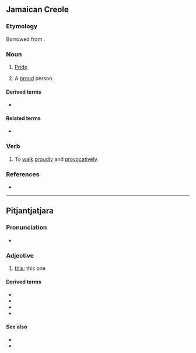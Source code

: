 ==Jamaican Creole==

===Etymology===
Borrowed from {{bor|jam|men|nyanga||ostentation; showing off}}.

===Noun===
{{head|jam|noun}}

# {{lb|jam|uncountable}} [[pride|Pride]]
# {{lb|jam|countable}} A [[proud]] person.

====Derived terms====
* {{l|en|nang}}

====Related terms====
* {{l|jam|yanga}}

===Verb===
{{head|jam|verb}}

# To [[walk]] [[proudly]] and [[provocatively]].

===References===
* {{cite-book|title=Dictionary of Jamaican English|editors=Cassidy, Frederic Gomes; Le Page, Robert Brock|publisher=University of the West Indies Press|year=2002|isbn=9789766401276|edition=2nd|page=326}}

----

==Pitjantjatjara==

===Pronunciation===
* {{IPA|[ˈɲɐŋɐ]|lang=pjt}}

===Adjective===
{{head|pjt|pronoun}}

# {{lb|pjt|demonstrative}} [[this]]; this one

====Derived terms====
* {{l|pjt|nyangakutu||over here, around here}}
* {{l|pjt|nyanganpa||these, these ones}}
* {{l|pjt|nyangangka||here}}
* {{l|pjt|nyangatja||here, right here}}

====See also====
* {{l|pjt|nyara}}
* {{l|pjt|pala}}